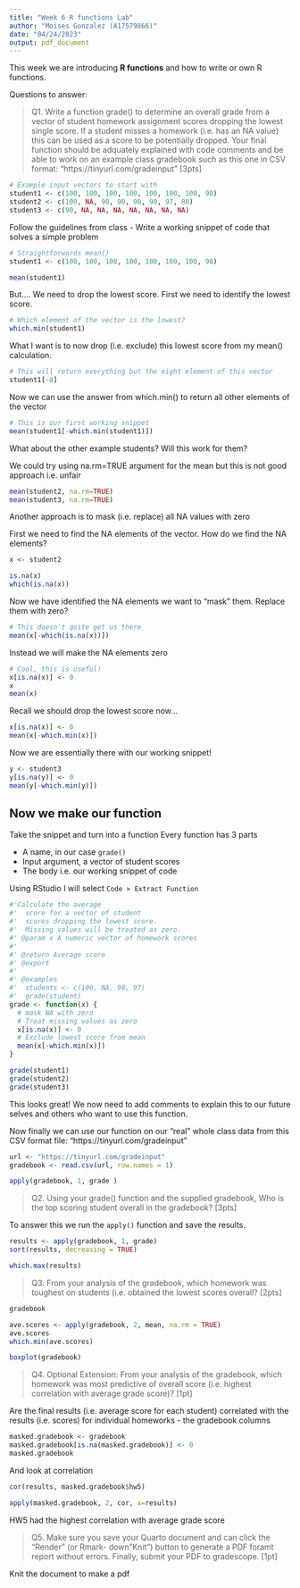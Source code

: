 ```yaml
---
title: "Week 6 R functions Lab"
author: "Moises Gonzalez (A17579866)"
date: "04/24/2023"
output: pdf_document
---
```


This week we are introducing **R functions** and how to write or own R functions.

Questions to answer:

> Q1. Write a function grade() to determine an overall grade from a vector of student homework assignment scores dropping the lowest single score. If a student misses a homework (i.e. has an NA value) this can be used as a score to be potentially dropped. Your final function should be adquately explained with code comments and be able to work on an example class gradebook such as this one in CSV format: "https://tinyurl.com/gradeinput" [3pts]

```r
# Example input vectors to start with
student1 <- c(100, 100, 100, 100, 100, 100, 100, 90)
student2 <- c(100, NA, 90, 90, 90, 90, 97, 80)
student3 <- c(90, NA, NA, NA, NA, NA, NA, NA)
```

Follow the guidelines from class
- Write a working snippet of code that solves a simple problem
```r
# Straightforwards mean()
student1 <- c(100, 100, 100, 100, 100, 100, 100, 90)

mean(student1)
```
But.... We need to drop the lowest score. First we need to identify the lowest score.

```r
# Which element of the vector is the lowest?
which.min(student1)
```
What I want is to now drop (i.e. exclude) this lowest score from my mean() calculation. 
```r
# This will return everything but the eight element of this vector
student1[-8]
```
Now we can use the answer from which.min() to return all other elements of the vector

```r
# This is our first working snippet
mean(student1[-which.min(student1)])
```

What about the other example students? Will this work for them?

We could try using na.rm=TRUE argument for the mean but this is not good approach i.e. unfair
```r
mean(student2, na.rm=TRUE)
mean(student3, na.rm=TRUE)
```
Another approach is to mask (i.e. replace) all NA values with zero

First we need to find the NA elements of the vector.
How do we find the NA elements?
```r
x <- student2

is.na(x)
which(is.na(x))
```
Now we have identified the NA elements we want to "mask" them. Replace them with zero?

```r
# This doesn't quite get us there
mean(x[-which(is.na(x))])
```
Instead we will make the NA elements zero
```r
# Cool, this is useful!
x[is.na(x)] <- 0
x
mean(x)
```
Recall we should drop the lowest score now...

```r
x[is.na(x)] <- 0
mean(x[-which.min(x)])
```
Now we are essentially there with our working snippet!
```r
y <- student3
y[is.na(y)] <- 0
mean(y[-which.min(y)])
```

## Now we make our function

Take the snippet and turn into a function
Every function has 3 parts

- A name, in our case `grade()`
- Input argument, a vector of student scores
- The body i.e. our working snippet of code

Using RStudio I will select `Code > Extract Function`
```r
#'Calculate the average 
#'  score for a vector of student
#'  scores dropping the lowest score.
#'  Missing values will be treated as zero.
#' @param x A numeric vector of homework scores
#'
#' @return Average score
#' @export
#'
#' @examples
#'  students <- c(100, NA, 90, 97)
#'  grade(student)
grade <- function(x) {
  # mask NA with zero
  # Treat missing values as zero
  x[is.na(x)] <- 0
  # Exclude lowest score from mean
  mean(x[-which.min(x)])
}
```
```r
grade(student1)
grade(student2)
grade(student3)
```

This looks great! We now need to add comments to explain this to our future selves and others who want to use this function.

Now finally we can use our function on our "real" whole class data from this CSV format file:
“https://tinyurl.com/gradeinput”
```r
url <- "https://tinyurl.com/gradeinput"
gradebook <- read.csv(url, row.names = 1)
```
```r
apply(gradebook, 1, grade )
```


> Q2. Using your grade() function and the supplied gradebook, Who is the top scoring student overall in the gradebook? [3pts]

To answer this we run the `apply()` function and save the results.

```r
results <- apply(gradebook, 1, grade)
sort(results, decreasing = TRUE)
```
```r
which.max(results)
```
> Q3. From your analysis of the gradebook, which homework was toughest on students (i.e. obtained the lowest scores overall? [2pts]

```r
gradebook
```
```r
ave.scores <- apply(gradebook, 2, mean, na.rm = TRUE)
ave.scores
which.min(ave.scores)
```
```r
boxplot(gradebook)
```

> Q4. Optional Extension: From your analysis of the gradebook, which homework was most predictive of overall score (i.e. highest correlation with average grade score)? [1pt]

Are the final results (i.e. average score for each student) correlated with the results (i.e. scores) for individual homeworks - the gradebook columns
```r
masked.gradebook <- gradebook
masked.gradebook[is.na(masked.gradebook)] <- 0
masked.gradebook
```

And look at correlation

```r
cor(results, masked.gradebook$hw5)
```
```r
apply(masked.gradebook, 2, cor, x=results)
```
HW5 had the highest correlation with average grade score


> Q5. Make sure you save your Quarto document and can click the “Render” (or Rmark- down”Knit”) button to generate a PDF foramt report without errors. Finally, submit your PDF to gradescope. [1pt]

Knit the document to make a pdf
